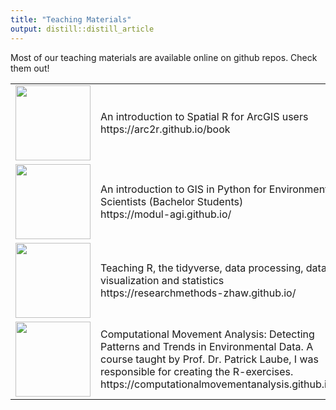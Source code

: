 ```yaml
---
title: "Teaching Materials"
output: distill::distill_article
---
```


Most of our teaching materials are available online on github repos. Check them out!

<table cellpadding="10" border = "0">
  <tr>
    <td><img src = "images/arc2r.svg" width="120px"></td>
    <td>
    An introduction to Spatial R for ArcGIS users <br>
    https://arc2r.github.io/book
  </tr>
  <tr>
    <td><img src = "images/coding_in_GIS.png" width="120px"></td>
    <td>
    An introduction to GIS in Python for Environmental Scientists (Bachelor Students) <br>
    https://modul-agi.github.io/
    </td> 
  </tr>
  <tr>
    <td><img src = "images/research-methods.png" width="120px"></td>
    <td>
    Teaching R, the tidyverse, data processing, data visualization and statistics  <br>
    https://researchmethods-zhaw.github.io/
    </td> 
  </tr>

  <tr>
    <td><img src = "images/patterns-and-trends.png" width="120px"></td>
    <td>
    Computational Movement Analysis: Detecting Patterns and Trends in Environmental Data. A course taught by Prof. Dr. Patrick Laube, I was responsible for creating the R-exercises. <br>
    https://computationalmovementanalysis.github.io/
    </td> 
  </tr>
  </tr>
</table>


